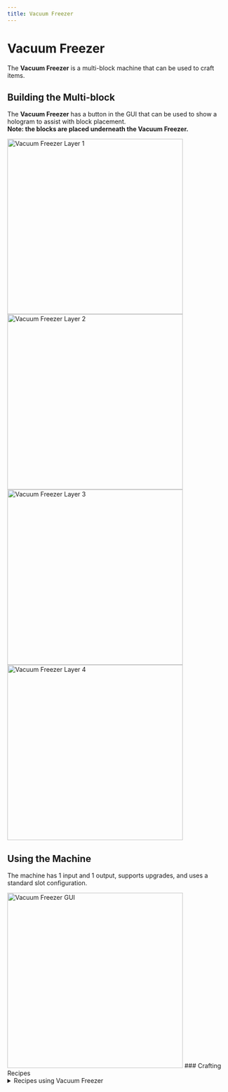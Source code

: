 ```yaml
---
title: Vacuum Freezer
---
```


<ItemImage file="vacuum_freezer" alt="Vacuum Freezer" size="200" />

# Vacuum Freezer

The **Vacuum Freezer** is a multi-block machine that can be used to craft items.

## Building the Multi-block

The **Vacuum Freezer** has a button in the GUI that can be used to show a hologram to assist with block placement.  
**Note: the blocks are placed underneath the Vacuum Freezer.**

<img src="/img/blocks/freezer1a.png" alt="Vacuum Freezer Layer 1" width="400"/>
<img src="/img/blocks/freezer2a.png" alt="Vacuum Freezer Layer 2" width="400"/>
<img src="/img/blocks/freezer4.png" alt="Vacuum Freezer Layer 3" width="400"/>
<img src="/img/blocks/freezer5.png" alt="Vacuum Freezer Layer 4" width="400"/>

## Using the Machine

The machine has 1 input and 1 output, supports upgrades, and uses a standard slot configuration.

<img src="/img/blocks/freezer3.png" alt="Vacuum Freezer GUI" width="400"/>
### Crafting Recipes
		<details>
			<summary>Recipes using Vacuum Freezer</summary>
			<Machine config={{
  "id": "blue_ice",
  "input": [
    {
      "id": "minecraft:packed_ice",
      "qty": 4
    }
  ],
  "output": [
    {
      "id": "minecraft:blue_ice",
      "qty": 1
    }
  ],
  "tool": "techreborn:vacuum_freezer",
  "meta": {
    "power": 60,
    "time": 64
  }
}} />
<Machine config={{
  "id": "cell",
  "input": [
    {
      "id": "techreborn:heliumplasma_cell",
      "qty": 1
    }
  ],
  "output": [
    {
      "id": "techreborn:helium_cell",
      "qty": 1
    }
  ],
  "tool": "techreborn:vacuum_freezer",
  "meta": {
    "power": 60,
    "time": 400
  }
}} />
<Machine config={{
  "id": "packed_ice",
  "input": [
    {
      "id": "minecraft:ice",
      "qty": 2
    }
  ],
  "output": [
    {
      "id": "minecraft:packed_ice",
      "qty": 1
    }
  ],
  "tool": "techreborn:vacuum_freezer",
  "meta": {
    "power": 60,
    "time": 64
  }
}} />
<Machine config={{
  "id": "tungstensteel_ingot",
  "input": [
    {
      "id": "techreborn:hot_tungstensteel_ingot",
      "qty": 1
    }
  ],
  "output": [
    {
      "id": "techreborn:tungstensteel_ingot",
      "qty": 1
    }
  ],
  "tool": "techreborn:vacuum_freezer",
  "meta": {
    "power": 60,
    "time": 440
  }
}} />

		</details>